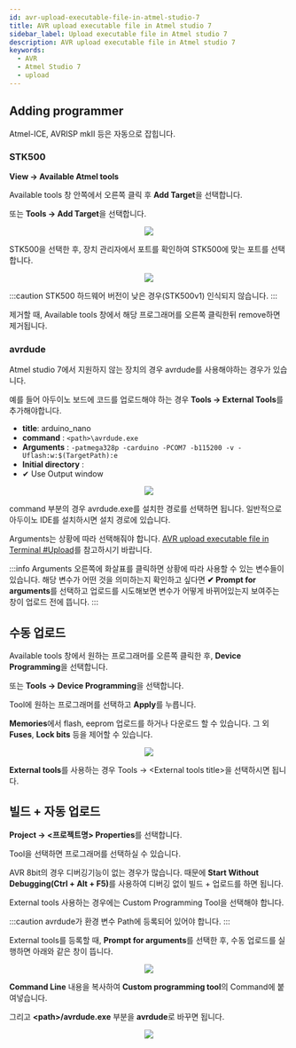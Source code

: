 ```yaml
---
id: avr-upload-executable-file-in-atmel-studio-7
title: AVR upload executable file in Atmel studio 7
sidebar_label: Upload executable file in Atmel studio 7
description: AVR upload executable file in Atmel studio 7
keywords:
  - AVR
  - Atmel Studio 7
  - upload
---
```



## Adding programmer

Atmel-ICE, AVRISP mkII 등은 자동으로 잡힙니다.

### STK500

**View -> Available Atmel tools**

Available tools 창 안쪽에서 오른쪽 클릭 후 **Add Target**을 선택합니다.

또는 **Tools -> Add Target**을 선택합니다.

<center>
	<img src={useBaseUrl("img/mcu/avr/atmel-add-programmer.png")} />
</center>

STK500을 선택한 후, 장치 관리자에서 포트를 확인하여 STK500에 맞는 포트를 선택합니다.

<center>
	<img src={useBaseUrl("img/mcu/avr/atmel-stk500-setup.png")} />
</center>

:::caution
STK500 하드웨어 버전이 낮은 경우(STK500v1) 인식되지 않습니다.
:::

제거할 때, Available tools 창에서 해당 프로그래머를 오른쪽 클릭한뒤 remove하면 제거됩니다.

### avrdude

Atmel studio 7에서 지원하지 않는 장치의 경우 avrdude를 사용해야하는 경우가 있습니다.

예를 들어 아두이노 보드에 코드를 업로드해야 하는 경우 **Tools -> External Tools**를 추가해야합니다.

- **title**: arduino_nano
- **command** : `<path>\avrdude.exe`
- **Arguments** : `-patmega328p -carduino -PCOM7 -b115200 -v -Uflash:w:$(TargetPath):e`
- **Initial directory** :
- ✔ Use Output window

<center>
	<img src={useBaseUrl("img/mcu/avr/atmel-register-external-tools.png")} />
</center>

command 부분의 경우 avrdude.exe를 설치한 경로를 선택하면 됩니다. 일반적으로 아두이노 IDE를 설치하시면 설치 경로에 있습니다.

Arguments는 상황에 따라 선택해줘야 합니다. [AVR upload executable file in Terminal #Upload](/docs/mcu/avr/avr-upload-executable-file-in-terminal#upload)를 참고하시기 바랍니다.

:::info
Arguments 오른쪽에 화살표를 클릭하면 상황에 따라 사용할 수 있는 변수들이 있습니다. 해당 변수가 어떤 것을 의미하는지 확인하고 싶다면 **✔ Prompt for arguments**를 선택하고 업로드를 시도해보면 변수가 어떻게 바뀌어있는지 보여주는 창이 업로드 전에 뜹니다.
:::

## 수동 업로드

Available tools 창에서 원하는 프로그래머를 오른쪽 클릭한 후, **Device Programming**을 선택합니다.

또는 **Tools -> Device Programming**을 선택합니다.

Tool에 원하는 프로그래머를 선택하고 **Apply**를 누릅니다.

**Memories**에서 flash, eeprom 업로드를 하거나 다운로드 할 수 있습니다. 그 외 **Fuses**, **Lock bits** 등을 제어할 수 있습니다.

<center>
	<img src={useBaseUrl("img/mcu/avr/atmel-device-programming.png")} />
</center>

**External tools**를 사용하는 경우 Tools -> \<External tools title\>을 선택하시면 됩니다.

## 빌드 + 자동 업로드

**Project -> \<프로젝트명\> Properties**를 선택합니다.

Tool을 선택하면 프로그래머를 선택하실 수 있습니다.

AVR 8bit의 경우 디버깅기능이 없는 경우가 많습니다. 때문에 <strong>Start Without Debugging(Ctrl + Alt + F5)</strong>를 사용하여 디버깅 없이 빌드 + 업로드를 하면 됩니다.

External tools 사용하는 경우에는 Custom Programming Tool을 선택해야 합니다.

:::caution
avrdude가 환경 변수 Path에 등록되어 있어야 합니다.
:::

External tools를 등록할 때, **Prompt for arguments**를 선택한 후, 수동 업로드를 실행하면 아래와 같은 창이 뜹니다.

<center>
	<img src={useBaseUrl("img/mcu/avr/atmel-external-arguments.png")} />
</center>

**Command Line** 내용을 복사하여 **Custom programming tool**의 Command에 붙여넣습니다.

그리고 **\<path\>/avrdude.exe** 부분을 **avrdude**로 바꾸면 됩니다.

<center>
	<img src={useBaseUrl("img/mcu/avr/atmel-custom-tool.png")} />
</center>
